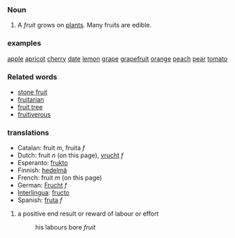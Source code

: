 ===Noun===
#A ''fruit'' grows on [[plants]]. Many fruits are edible.

===examples===
[[Apple|apple]]
[[apricot]]
[[cherry]]
[[date]]
[[lemon]]
[[grape]]
[[grapefruit]]
[[orange]]
[[peach]]
[[pear]]
[[tomato]]

===Related words===
*[[stone fruit]]
*[[fruitarian]]
*[[fruit tree]]
*[[fruitiverous]]

===translations===
*Catalan: fruit ''m'', fruita ''f''
*Dutch: fruit ''n'' (on this page), [[vrucht]] ''f''
*Esperanto: [[frukto]]
*Finnish: [[hedelmä]]
*French: fruit ''m'' (on this page)
*German: [[Frucht]] ''f''
*[[Interlingua]]: [[fructo]]
*Spanish: [[fruta]] ''f''

# a positive end result or reward of labour or effort
#:his labours bore ''fruit''
